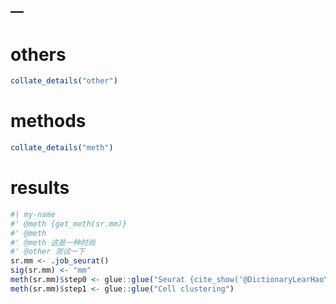 ---
---

# others

```r
collate_details("other")
```

# methods

```r
collate_details("meth")
```

# results

```r
#| my-name
#' @meth {get_meth(sr.mm)}
#' @meth 
#' @meth 这是一种时尚
#' @other 测试一下
sr.mm <- .job_seurat()
sig(sr.mm) <- "mm"
meth(sr.mm)$step0 <- glue::glue("Seurat {cite_show('@DictionaryLearHaoY2024')}")
meth(sr.mm)$step1 <- glue::glue("Cell clustering")
```

